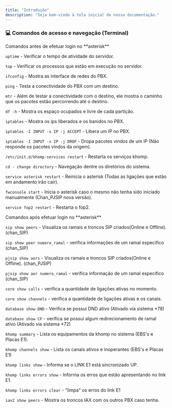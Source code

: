 ```yaml
---
title: "Introdução"
description: "Seja bem-vindo à tela inicial de nossa documentação."
---
```


### 💻 Comandos de acesso e navegação (Terminal)

<Note>
  Comandos antes de efetuar login no **asterisk** 
</Note>

`uptime` - Verificar o tempo de atividade do servidor.

`top` - Verificar os processos que estão em execução no servidor.

`ifconfig` - Mostra as interface de redes do PBX.

`ping` - Testa a conectividade do PBX com um destino.

`mtr` - Além de testar a conectividade com o destino, ele mostra o caminho que os pacotes estão percorrendo até o destino.

`df -h` - Mostra os espaço ocupados e livre de cada partição.

`iptables` - Mostra os ips liberados e os banidos no PBX.

`iptables -I INPUT -s IP -j ACCEPT` - Libera um IP no PBX.

`iptables -I INPUT -s IP -j DROP` - Dropa pacotes vindos de um IP (Não responde os pacotes vindos da origem).

`/etc/init.d/khomp-services restart` - Restarta os serviços khomp.

`cd - change directory` - Navegação dentre os diretórios do sistema.

`service asterisk restart` - Reinicia o asterisk (Todas as ligações que estão em andamento irão cair).

`fwconsole start` - Inicia o asterisk caso o mesmo não tenha sido iniciado manualmente (Chan_PJSIP nova versão).

`service fop2 restart` - Restarta o fop2.

<Warning>
  Comandos após efetuar login no **asterisk**
</Warning>

`sip show peers` - Visualiza os ramais e troncos SIP criados(Online e Offline). (chan_SIP)

`sip show peer numero_ramal` - verifica informações de um ramal especifico (chan_SIP)

`pjsip show aors` - Visualiza os ramais e troncos SIP criados(Online e Offline). (chan_PJSIP)

`pjsip show aor numero_ramal` - verifica informação de um ramal especifico (chan_SIP)

`core show calls` - verifica a quantidade de ligações ativas no momento.

`core show channels` - verifica a quantidade de ligações ativas e os canais.

`database show DND` - Verifica se possui DND ativo (Ativado via sistema \*78)

`database show CF` - verifica se possui algum redirecionamento de ramal ativo (Ativado via sistema \*72)

`khomp summary` - Lista os equipamentos da khomp no sistema (EBS's e Placas E1).

`khomp channels show` - Lista os canais ativos e inoperantes (EBS's e Placas E1)

`khomp links show` - Informa se o LINK E1 está sincronizado UP.

`khomp links errors show` - Informa os erros que estão apresentando no link E1.

`khomp links errors clear` - "limpa" os erros do link E1

`iax2 show peers` - Mostra os troncos IAX com os outros PBX caso tenha.